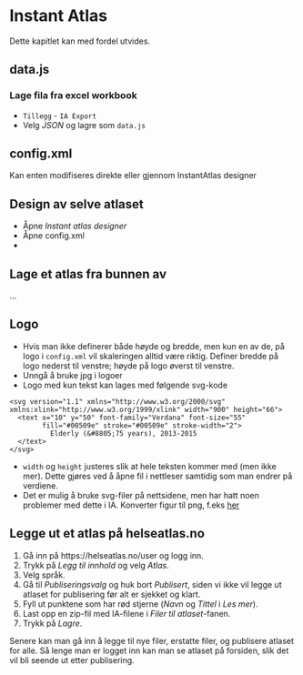 # Instant Atlas

Dette kapitlet kan med fordel utvides.

## data.js

### Lage fila fra excel workbook

- `Tillegg` - `IA Export`
- Velg *JSON* og lagre som `data.js`

## config.xml

Kan enten modifiseres direkte eller gjennom InstantAtlas designer

## Design av selve atlaset

- Åpne *Instant atlas designer*
- Åpne config.xml
-

## Lage et atlas fra bunnen av

...


## Logo

- Hvis man ikke definerer både høyde og bredde, men kun en av de, på logo i `config.xml` vil skaleringen alltid være riktig. Definer bredde på logo nederst til venstre; høyde på logo øverst til venstre.
- Unngå å bruke jpg i logoer
- Logo med kun tekst kan lages med følgende svg-kode
```
<svg version="1.1" xmlns="http://www.w3.org/2000/svg" xmlns:xlink="http://www.w3.org/1999/xlink" width="900" height="66">
  <text x="10" y="50" font-family="Verdana" font-size="55"
        fill="#00509e" stroke="#00509e" stroke-width="2">
          Elderly (&#8805;75 years), 2013-2015
  </text>
</svg>
```

- `width` og `height` justeres slik at hele teksten kommer med (men ikke mer). Dette gjøres ved å åpne fil i nettleser samtidig som man endrer på verdiene.
- Det er mulig å bruke svg-filer på nettsidene, men har hatt noen problemer med dette i IA. Konverter figur til png, f.eks [her](http://svgtopng.com/)

## Legge ut et atlas på helseatlas.no

1. Gå inn på https://helseatlas.no/user og logg inn.
2. Trykk på *Legg til innhold* og velg *Atlas*.
3. Velg språk.
4. Gå til *Publiseringsvalg* og huk bort *Publisert*, siden vi ikke vil legge ut atlaset for publisering før alt er sjekket og klart.
5. Fyll ut punktene som har rød stjerne (*Navn* og *Tittel* i *Les mer*).
6. Last opp en zip-fil med IA-filene i *Filer til atlaset*-fanen.
7. Trykk på *Lagre*.

Senere kan man gå inn å legge til nye filer, erstatte filer, og publisere atlaset for alle. 
Så lenge man er logget inn kan man se atlaset på forsiden, slik det vil bli seende ut etter publisering.